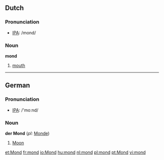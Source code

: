 ==Dutch==
===Pronunciation===
*[[w:IPA|IPA]]: /mond/
===Noun===

'''mond''' {{m}}

#[[mouth]]

----

==German==
===Pronunciation===
*[[w:IPA|IPA]]: /'moːnd/
===Noun===
'''der Mond''' (''pl:'' [[Monde]])

#[[Moon]]
[[et:Mond]]
[[fr:mond]]
[[io:Mond]]
[[hu:mond]]
[[nl:mond]]
[[pl:mond]]
[[pt:Mond]]
[[vi:mond]]